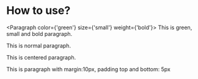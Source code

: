 # How to use?


<Paragraph color={'green'} size={'small'} weight={'bold'}>
  This is green, small and bold paragraph.
</Paragraph>

<Paragraph>This is normal paragraph.</Paragraph>

<Paragraph position='center'>This is centered paragraph.</Paragraph>

<Paragraph custom='m-10 px-5'>
  This is paragraph with margin:10px, padding top and bottom: 5px
</Paragraph>
